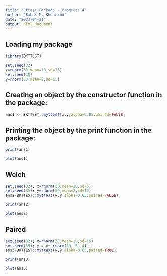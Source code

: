 ```yaml
---
title: "Rttest Package - Progress 4"
author: "Babak M. Khoshroo"
date: "2023-04-21"
output: html_document
---
```


## Loading my package
```r
library(BKTTEST)
```

```r
set.seed(32)
x=rnorm(30,mean=10,sd=15)
set.seed(35)
y=rnorm(30,mean=8,sd=15)
```

## Creating an object by the constructor function in the package:
```r
ans1 <- BKTTEST::myttest(x,y,alpha=0.05,paired=FALSE)
```

## Printing the object by the print function in the package:
```r
print(ans1)
```
```r
plot(ans1)
```


## Welch
```r
set.seed(32); x=rnorm(30,mean=10,sd=5)
set.seed(35); y=rnorm(30,mean=8,sd=15)
ans2=BKTTEST::myttest(x,y,alpha=0.05,paired=FALSE)
```


```r
print(ans2)
```
```r
plot(ans2)
```


## Paired
```r
set.seed(32); x=rnorm(30,mean=10,sd=15)
set.seed(35); y = x+ rnorm(30, 5 ,4)
ans3=BKTTEST::myttest(x,y,alpha=0.05,paired=TRUE)
```

```r
print(ans3)
```
```r
plot(ans3)
```



